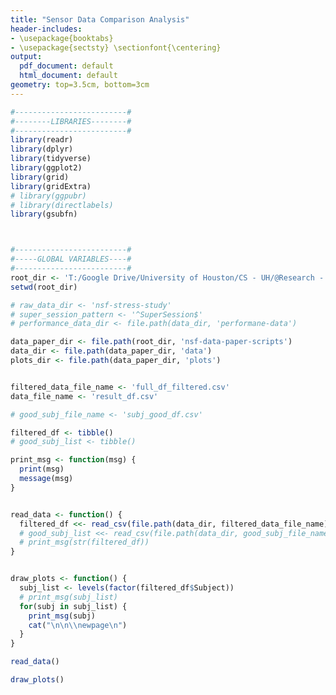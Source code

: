 ```yaml
---
title: "Sensor Data Comparison Analysis"
header-includes:
- \usepackage{booktabs}
- \usepackage{sectsty} \sectionfont{\centering}
output:
  pdf_document: default
  html_document: default
geometry: top=3.5cm, bottom=3cm
---
```



```r

#-------------------------#
#--------LIBRARIES--------#
#-------------------------#
library(readr)
library(dplyr)
library(tidyverse)
library(ggplot2)
library(grid)
library(gridExtra)
# library(ggpubr) 
# library(directlabels)
library(gsubfn)



#-------------------------#
#-----GLOBAL VARIABLES----#
#-------------------------#
root_dir <- 'T:/Google Drive/University of Houston/CS - UH/@Research - CPL/@Projects/NsfStressDataCuration'
setwd(root_dir)

# raw_data_dir <- 'nsf-stress-study'
# super_session_pattern <- '^SuperSession$' 
# performance_data_dir <- file.path(data_dir, 'performane-data')

data_paper_dir <- file.path(root_dir, 'nsf-data-paper-scripts')
data_dir <- file.path(data_paper_dir, 'data')
plots_dir <- file.path(data_paper_dir, 'plots')


filtered_data_file_name <- 'full_df_filtered.csv'
data_file_name <- 'result_df.csv'

# good_subj_file_name <- 'subj_good_df.csv'

filtered_df <- tibble()
# good_subj_list <- tibble()
``` 


```r
print_msg <- function(msg) {
  print(msg)
  message(msg)
}


read_data <- function() {
  filtered_df <<- read_csv(file.path(data_dir, filtered_data_file_name))
  # good_subj_list <<- read_csv(file.path(data_dir, good_subj_file_name))
  # print_msg(str(filtered_df))
}


draw_plots <- function() {
  subj_list <- levels(factor(filtered_df$Subject))
  # print_msg(subj_list)
  for(subj in subj_list) {
    print_msg(subj)
    cat("\n\n\\newpage\n")
  }
}
```

<!-- READ DATA GLOBLALLY -->
```r
read_data()
```

<!-- DRAW PLOTS -->
```r
draw_plots()
```
